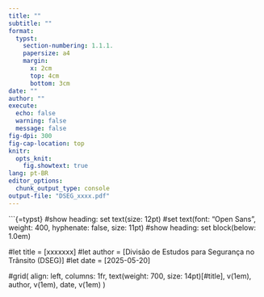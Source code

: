 ```yaml
---
title: ""
subtitle: ""
format:
  typst:
    section-numbering: 1.1.1.
    papersize: a4
    margin:
      x: 2cm
      top: 4cm
      bottom: 3cm
date: ""
author: ""
execute:
  echo: false
  warning: false
  message: false
fig-dpi: 300
fig-cap-location: top
knitr:
  opts_knit:
    fig.showtext: true
lang: pt-BR
editor_options:
  chunk_output_type: console
output-file: "DSEG_xxxx.pdf"
---
```


```{=typst}
#show heading: set text(size: 12pt)
#set text(font: "Open Sans", weight: 400, hyphenate: false, size: 11pt)
#show heading: set block(below: 1.0em)


#let title = [xxxxxxx]
#let author = [Divisão de Estudos para Segurança no Trânsito (DSEG)]
#let date = [2025-05-20]

#grid(
    align: left,
    columns: 1fr,
    text(weight: 700, size: 14pt)[#title],
    v(1em),
    author,
    v(1em),
    date,
    v(1em)
)
